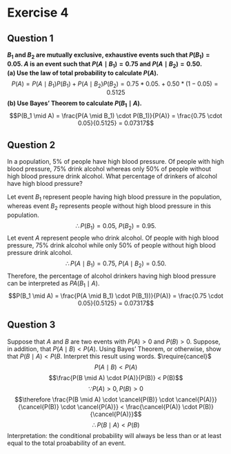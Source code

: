 # Exercise 4

## Question 1
**$B_1$ and $B_2$ are mutually exclusive, exhaustive events such that $P(B_1) = 0.05$. $A$ is an event such that $P(A \mid B_1) = 0.75$ and $P(A \mid B_2) = 0.50$.** \
**(a) Use the law of total probability to calculate $P(A)$.** \
$$P(A) = P(A \mid B_1)P(B_1) + P(A \mid B_2)P(B_2) = 0.75 * 0.05. + 0.50 * (1 - 0.05) = 0.5125$$ 
**(b) Use Bayes' Theorem to calculate $P(B_1 \mid A)$.** \
$$P(B_1 \mid A) = \frac{P(A \mid B_1) \cdot P(B_1)}{P(A)} = \frac{0.75 \cdot 0.05}{0.5125} = 0.07317$$

## Question 2
In a population, 5% of people have high blood pressure. Of people with high blood pressure, 75% drink alcohol whereas only 50% of people without high blood pressure drink alcohol. What percentage of drinkers of alcohol have high blood pressure? \

Let event $B_1$ represent people having high blood pressure in the population, whereas event $B_2$ represents people without high blood pressure in this population.
$$\therefore P(B_1) = 0.05, \ P(B_2) = 0.95.$$
Let event $A$ represent people who drink alcohol. Of people with high blood pressure, 75% drink alcohol while only 50% of people without high blood pressure drink alcohol.
$$\therefore P(A \mid B_1) = 0.75, \ P(A \mid B_2) = 0.50.$$
Therefore, the percentage of alcohol drinkers having high blood pressure can be interpreted as $PA(B_1 \mid A)$.
$$P(B_1 \mid A) = \frac{P(A \mid B_1) \cdot P(B_1))}{P(A)} = \frac{0.75 \cdot 0.05}{0.5125} = 0.07317$$

## Question 3
Suppose that $A$ and $B$ are two events with $P(A) > 0$ and $P(B) > 0$. Suppose, in addition, that $P(A \mid B) < P(A)$. Using Bayes' Theorem, or otherwise, show that $P(B \mid A) < P(B$. Interpret this result using words.
$\require{cancel}$
$$P(A \mid B) < P(A)$$
$$\frac{P(B \mid A) \cdot P(A)}{P(B)} < P(B)$$
$$\because P(A) > 0, P(B) > 0$$
$$\therefore \frac{P(B \mid A) \cdot \cancel{P(B)} \cdot \cancel{P(A)}}{\cancel{P(B)} \cdot \cancel{P(A)}} < \frac{\cancel{P(A)} \cdot P(B)}{\cancel{P(A)}}$$
$$\therefore P(B \mid A) < P(B)$$
Interpretation: the conditional probability will always be less than or at least equal to the total proabability of an event.

